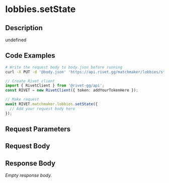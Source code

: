 

# lobbies.setState

## Description

undefined


## Code Examples

<CodeGroup title='Request' tag='PUT' label='https://api.rivet.gg/matchmaker/lobbies/state'>

```bash {{ title: 'cURL' }}
# Write the request body to body.json before running
curl -X PUT -d '@body.json' 'https://api.rivet.gg/matchmaker/lobbies/state'
```

```ts
// Create Rivet client
import { RivetClient } from '@rivet-gg/api';
const RIVET = new RivetClient({ token: addYourTokenHere });

// Make request
await RIVET.matchmaker.lobbies.setState({
  // Add your request body here
});
```

</CodeGroup>


## Request Parameters


## Request Body

<DocsJsonSchemaViewer schema={{}} />


## Response Body

_Empty response body._
